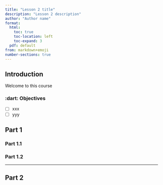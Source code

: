 ```yaml
---
title: "Lesson 2 title"
description: "Lesson 2 description"
author: "Author name"
format:
  html:
    toc: true
    toc-location: left
    toc-expand: 3
  pdf: default
from: markdown+emoji
number-sections: true
---
```


## Introduction {.unnumbered}

Welcome to this course


### :dart: Objectives {.unnumbered}

- [ ] xxx
- [ ] yyy


## Part 1

### Part 1.1

### Part 1.2

---

## Part 2

